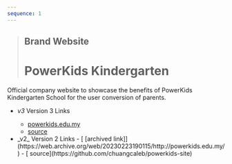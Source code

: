 ```yaml
---
sequence: 1
---
```



> ## Brand Website
>
> # PowerKids Kindergarten

Official company website to showcase the benefits of PowerKids Kindergarten School for the user conversion of parents.

- <Icon name="lucide:link" /> _v3_ <span class="sr-only">Version 3 Links</span>
  - [<Icon name="lucide:globe" /> powerkids.edu.my](https://powerkids.edu.my) 
  - [<Icon name="mdi:github" /> source](https://github.com/chuangcaleb/powerkids-site)
- <Icon name="lucide:link" />
  _v2_ <span class="sr-only">Version 2 Links</span>
  - [<Icon name="lucide:globe" /> [archived link]](https://web.archive.org/web/20230223190115/http://powerkids.edu.my/)
  - [<Icon name="mdi:github" /> source](https://github.com/chuangcaleb/powerkids-site)
